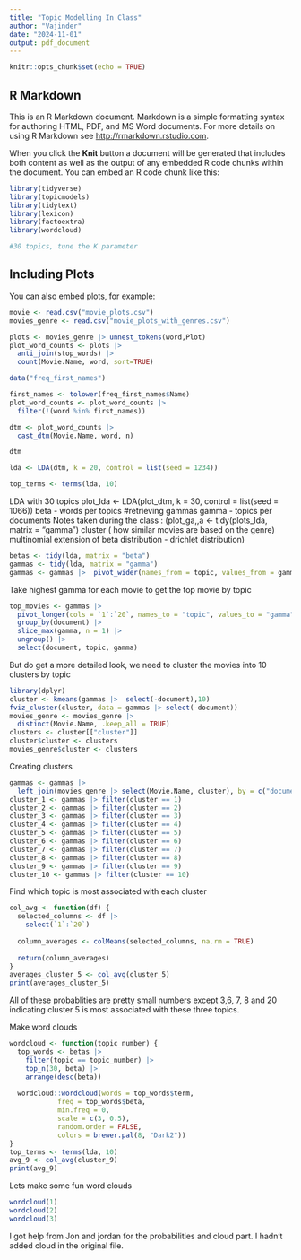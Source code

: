 ```yaml
---
title: "Topic Modelling In Class"
author: "Vajinder"
date: "2024-11-01"
output: pdf_document
---
```


```r
knitr::opts_chunk$set(echo = TRUE)
```

## R Markdown

This is an R Markdown document. Markdown is a simple formatting syntax for authoring HTML, PDF, and MS Word documents. For more details on using R Markdown see <http://rmarkdown.rstudio.com>.

When you click the **Knit** button a document will be generated that includes both content as well as the output of any embedded R code chunks within the document. You can embed an R code chunk like this:

```r
library(tidyverse)
library(topicmodels)
library(tidytext)
library(lexicon)
library(factoextra)
library(wordcloud)

#30 topics, tune the K parameter
```

## Including Plots

You can also embed plots, for example:

```r
movie <- read.csv("movie_plots.csv")
movies_genre <- read.csv("movie_plots_with_genres.csv")
```


```r
plots <- movies_genre |> unnest_tokens(word,Plot)
plot_word_counts <- plots |>  
  anti_join(stop_words) |> 
  count(Movie.Name, word, sort=TRUE)

data("freq_first_names")

first_names <- tolower(freq_first_names$Name)
plot_word_counts <- plot_word_counts |> 
  filter(!(word %in% first_names))
```


```r

dtm <- plot_word_counts |>  
  cast_dtm(Movie.Name, word, n)

dtm
```


```r
lda <- LDA(dtm, k = 20, control = list(seed = 1234))

top_terms <- terms(lda, 10)  

```

LDA with 30 topics
plot_lda <- LDA(plot_dtm, k = 30, control = list(seed = 1066))
beta - words per topics
#retrieving gammas
gamma - topics per documents
Notes taken during the class : (plot_ga,,a <- tidy(plots_lda, matrix = "gamma")
cluster ( how similar movies are based on the genre)
multinomial extension of beta distribution - drichlet distribution)

```r
betas <- tidy(lda, matrix = "beta")
gammas <- tidy(lda, matrix = "gamma")
gammas <- gammas |>  pivot_wider(names_from = topic, values_from = gamma)
```

Take highest gamma for each movie to get the top movie by topic

```r
top_movies <- gammas |>
  pivot_longer(cols = `1`:`20`, names_to = "topic", values_to = "gamma") |> 
  group_by(document) |>  
  slice_max(gamma, n = 1) |>  
  ungroup() |>
  select(document, topic, gamma)  
```

But do get a more detailed look, we need to cluster the movies into 10 clusters by topic
```r
library(dplyr)
cluster <- kmeans(gammas |>  select(-document),10)
fviz_cluster(cluster, data = gammas |> select(-document))
movies_genre <- movies_genre |>
  distinct(Movie.Name, .keep_all = TRUE)
clusters <- cluster[["cluster"]]
cluster$cluster <- clusters
movies_genre$cluster <- clusters
```

Creating clusters
```r
gammas <- gammas |>
  left_join(movies_genre |> select(Movie.Name, cluster), by = c("document" = "Movie.Name"))
cluster_1 <- gammas |> filter(cluster == 1)
cluster_2 <- gammas |> filter(cluster == 2)
cluster_3 <- gammas |> filter(cluster == 3)
cluster_4 <- gammas |> filter(cluster == 4)
cluster_5 <- gammas |> filter(cluster == 5)
cluster_6 <- gammas |> filter(cluster == 6)
cluster_7 <- gammas |> filter(cluster == 7)
cluster_8 <- gammas |> filter(cluster == 8)
cluster_9 <- gammas |> filter(cluster == 9)
cluster_10 <- gammas |> filter(cluster == 10)
```


Find which topic is most associated with each cluster
```r
col_avg <- function(df) {
  selected_columns <- df |>
    select(`1`:`20`)
  
  column_averages <- colMeans(selected_columns, na.rm = TRUE)
  
  return(column_averages)
}
averages_cluster_5 <- col_avg(cluster_5)
print(averages_cluster_5)
```
All of these probablities are pretty small numbers except 3,6, 7, 8 and 20 indicating cluster 5 is most associated with these three topics. 

Make word clouds
```r
wordcloud <- function(topic_number) {
  top_words <- betas |>
    filter(topic == topic_number) |>
    top_n(30, beta) |>   
    arrange(desc(beta))
  
  wordcloud::wordcloud(words = top_words$term, 
            freq = top_words$beta, 
            min.freq = 0, 
            scale = c(3, 0.5),   
            random.order = FALSE, 
            colors = brewer.pal(8, "Dark2"))
}
top_terms <- terms(lda, 10)
avg_9 <- col_avg(cluster_9)
print(avg_9)
```

Lets make some fun word clouds
```r
wordcloud(1)
wordcloud(2)
wordcloud(3)
```

I got help from Jon and jordan for the probabilities and cloud part. I hadn't added cloud in the original file.
